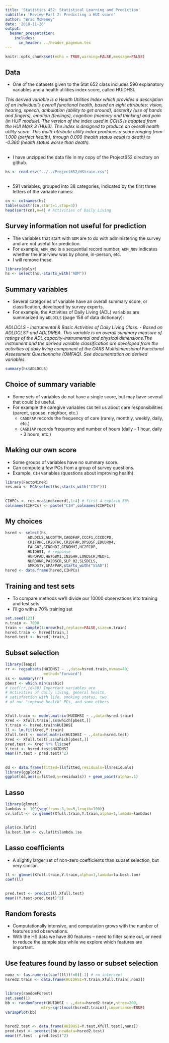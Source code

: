```yaml
---
title: 'Statistics 452: Statistical Learning and Prediction'
subtitle: 'Review Part 2: Predicting a HUI score'
author: "Brad McNeney"
date: '2018-11-26'
output: 
  beamer_presentation:
    includes:
      in_header: ../header_pagenum.tex
---
```


```r
knitr::opts_chunk$set(echo = TRUE,warning=FALSE,message=FALSE)
```

## Data

* One of the datasets given to the Stat 652 class
includes 590 explanatory variables and a 
health utilities index score, called HUIDHSI.

\scriptsize

*This derived variable is a Health Utilities Index which provides a description of an individual’s overall functional health, based
on eight attributes: vision, hearing, speech, ambulation (ability to get around), dexterity (use of hands and fingers), emotion
(feelings), cognition (memory and thinking) and pain (in HUP module). The version of the index used in CCHS is adapted from
the HUI Mark 3 (HUI3). The index is designed to produce an overall health utility score. This multi-attribute utility index
produces a score ranging from 1.000 (perfect health), through 0.000 (health status equal to death) to -0.360 (health status
worse than death).*

##

* I have unzipped the data file in my copy of 
the Project652 directory on github.

\scriptsize

```r
hs <- read.csv("../../Project652/HStrain.csv")
```

## 

* 591 variables, grouped into 38 categories, 
indicated by the first three letters of the 
variable names:

\scriptsize

```r
cn <- colnames(hs)
table(substr(cn,start=1,stop=3))
head(sort(cn),n=4) # Activities of Daily Living
```

## Survey information not useful for prediction

* The variables that start with `ADM` are 
to do with administering the survey and 
are not useful for prediction.
* For example, `ADM_RNO` is a sequential
record number, `ADM_N09` indicates whether
the interview was by phone, in-person, etc.
* I will remove these.


\scriptsize

```r
library(dplyr)
hs <- select(hs,-starts_with("ADM"))
```


## Summary variables

* Several categories of variable have an overall 
summary score, or classification, developed by
survey experts.
* For example, the Activities of Daily Living
(ADL) variables are summarized by `ADLDCLS` 
(page 158 of data dictionary):

\scriptsize

*ADLDCLS - Instrumental & Basic Activities of Daily Living Class. -
Based on ADLDCLST and ADLDMEA. This variable is an overall summary measure of ratings of the ADL capacity-instrumental and physical dimensions.The instrument and the derived variable classification are developed from the activities of daily living component of the OARS Multidimensional Functional Assessment Questionnaire (OMFAQ). See documentation on derived variables.*

```r
summary(hs$ADLDCLS)
```

## Choice of summary variable

* Some sets of variables do not have a 
single score, but may have several 
that could be useful.
* For example the caregive variables `CAG`
tell us about care responsibilities (parent,
spouse, neighbor, etc.)
    + `CAGDFAP` records the frequency of
    care (rarely, monthly, weekly, daily, etc.)
    + `CAGDIAP` records frequency and number
    of hours (daily - 1 hour, daily - 3 hours, etc.)


## Making our own score

* Some groups of variables have no 
summary score.
* Can compute a few PCs from 
a group of survey questions. 
* Example, `CIH` variables (questions
about improving health).

\scriptsize

```r
library(FactoMineR)
res.mca <- MCA(select(hs,starts_with("CIH")))
```

##

\scriptsize

```r
CIHPCs <- res.mca$ind$coord[,1:4] # first 4 explain 50%
colnames(CIHPCs) <- paste("CIH",colnames(CIHPCs))
```

    
## My choices

\scriptsize

```r
hsred <- select(hs,
          ADLDCLS,ALCDTTM,CAGDFAP,CCCF1,CCCDCPD,
          CR1FRHC,CR2DTHC,CR2DFAR,DPSDSF,EDUDR04,
          FALG02,GENDHDI,GENDMHI,HC2FCOP,
          HUIDHSI, # response
          HUPDPAD,HWTGBMI,IN2GHH,LONDSCR,MEDF1,
          NURDHNR,PA2DSCR,SLP_02,SLSDCLS,
          SMKDSTY,SPAFPAR,starts_with("SSAD"))
hsred <- data.frame(hsred,CIHPCs)
```

## Training and test sets

* To compare methods we'll divide our 10000 observations
into training and test sets. 
* I'll go with a 70\% training set

\scriptsize

```r
set.seed(123)
n.train <- 7000
train <- sample(1:nrow(hs),replace=FALSE,size=n.train)
hsred.train <- hsred[train,]
hsred.test <- hsred[-train,]
```

## Subset selection

\scriptsize

```r
library(leaps)
rr <- regsubsets(HUIDHSI ~ .,data=hsred.train,nvmax=40,
                 method="forward")
ss <- summary(rr)
pbest <- which.min(ss$bic)
# coef(rr,id=30) Important variables are
# Activities of daily living, general health, 
# satisfaction with life, smoking status, two
# of our "improve health" PCs, and some others
```

##

\scriptsize

```r
Xfull.train <- model.matrix(HUIDHSI ~ .,data=hsred.train)
Xred <- Xfull.train[,ss$which[pbest,]]
Y.train <- hsred.train$HUIDHSI
ll <- lm.fit(Xred,Y.train)
Xfull.test <- model.matrix(HUIDHSI ~ .,data=hsred.test)
Xred <- Xfull.test[,ss$which[pbest,]]
pred.test <- Xred %*% ll$coef
Y.test <- hsred.test$HUIDHSI
mean((Y.test - pred.test)^2)
```

##

```r
dd <- data.frame(fitted=ll$fitted,residuals=ll$residuals)
library(ggplot2)
ggplot(dd,aes(x=fitted,y=residuals)) + geom_point(alpha=.1)
```

## Lasso

\scriptsize

```r
library(glmnet)
lambdas <- 10^{seq(from=-3,to=5,length=100)}
cv.lafit <- cv.glmnet(Xfull.train,Y.train,alpha=1,lambda=lambdas)
```

##

\scriptsize

```r
plot(cv.lafit)
la.best.lam <- cv.lafit$lambda.1se
```

## Lasso coefficients

* A slightly larger set of non-zero coefficients
than subset selection, but very similar.

\tiny

```r
ll <- glmnet(Xfull.train,Y.train,alpha=1,lambda=la.best.lam)
coef(ll)
```

##

\scriptsize

```r
pred.test <- predict(ll,Xfull.test)
mean((Y.test-pred.test)^2)
```

## Random forests

* Computationally intensive, and computation 
grows with the number of features and observations.
* With the HS data we have 80 features -- need
to filter some out, or need to reduce the 
sample size while we explore which features
are important.

## Use features found by lasso or subset selection


\scriptsize

```r
nonz <- (as.numeric(coef(ll))!=0)[-1] # rm intercept
hsred2.train <- data.frame(HUIDHSI=Y.train,Xfull.train[,nonz])
```


## 

\scriptsize

```r
library(randomForest)
set.seed(1)
bb <- randomForest(HUIDHSI ~ .,data=hsred2.train,ntree=200,
                mtry=sqrt(ncol(hsred2.train)),importance=TRUE)
varImpPlot(bb)
```

##

\scriptsize

```r
hsred2.test <- data.frame(HUIDHSI=Y.test,Xfull.test[,nonz])
pred.test <- predict(bb,newdata=hsred2.test)
mean((Y.test - pred.test)^2)
```